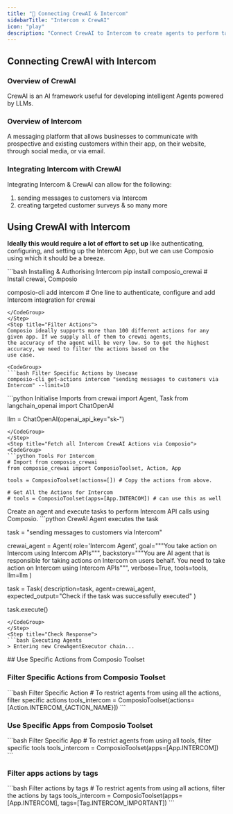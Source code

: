 ```yaml
---
title: "🚀 Connecting CrewAI & Intercom"
sidebarTitle: "Intercom x CrewAI"
icon: "play"
description: "Connect CrewAI to Intercom to create agents to perform tasks using natural language"
---
```


## Connecting CrewAI with Intercom

### Overview of CrewAI

CrewAI is an AI framework useful for developing intelligent Agents powered by LLMs.

### Overview of Intercom

A messaging platform that allows businesses to communicate with prospective and existing customers within their app, on their website, through social media, or via email.

### Integrating Intercom with CrewAI

Integrating Intercom & CrewAI can allow for the following:

1. sending messages to customers via Intercom
2. creating targeted customer surveys
& so many more

## Using CrewAI with Intercom

<Steps>
<Step title="Setting Up the Environment">

**Ideally this would require a lot of effort to set up** like authenticating, configuring, and setting up the Intercom App, but we can use Composio using which it should be a breeze.

<CodeGroup>
```bash Installing & Authorising Intercom
pip install composio_crewai # Install crewai, Composio 

composio-cli add intercom # One line to authenticate, configure and add Intercom integration for crewai
```
</CodeGroup>
</Step>
<Step title="Filter Actions">
Composio ideally supports more than 100 different actions for any given app. If we supply all of them to crewai agents, 
the accuracy of the agent will be very low. So to get the highest accuracy, we need to filter the actions based on the 
use case.

<CodeGroup>
```bash Filter Specific Actions by Usecase
composio-cli get-actions intercom "sending messages to customers via Intercom" --limit=10
```
</CodeGroup>

</Step>
<Step title="Import Base Packages">

<CodeGroup>
```python Initialise Imports
from crewai import Agent, Task
from langchain_openai import ChatOpenAI

llm = ChatOpenAI(openai_api_key="sk-<OPENAI KEY>")
```
</CodeGroup>
</Step>
<Step title="Fetch all Intercom CrewAI Actions via Composio">
<CodeGroup>
```python Tools For Intercom
# Import from composio_crewai
from composio_crewai import ComposioToolset, Action, App

tools = ComposioToolset(actions=[]) # Copy the actions from above. 

# Get All the Actions for Intercom
# tools = ComposioToolset(apps=[App.INTERCOM]) # can use this as well
```
</CodeGroup>
</Step>
<Step title="Execute the Agent">
Create an agent and execute tasks to perform Intercom API calls using Composio. 
<CodeGroup>
```python CrewAI Agent executes the task

task = "sending messages to customers via Intercom"

crewai_agent = Agent(
    role='Intercom Agent',
    goal="""You take action on Intercom using Intercom APIs""",
    backstory="""You are AI agent that is responsible for taking actions on Intercom on users behalf. You need to take action on Intercom using Intercom APIs""",
    verbose=True,
    tools=tools,
    llm=llm
)

task = Task(
    description=task,
    agent=crewai_agent,
    expected_output="Check if the task was successfully executed"
)

task.execute()
```
</CodeGroup>
</Step>
<Step title="Check Response">
```bash Executing Agents
> Entering new CrewAgentExecutor chain...
```
</Step>
</Steps>
## Use Specific Actions from Composio Toolset

### Filter Specific Actions from Composio Toolset

<CodeGroup>
```bash Filter Specific Action
# To restrict agents from using all the actions, filter specific actions
tools_intercom = ComposioToolset(actions=[Action.INTERCOM_{ACTION_NAME}])
```
</CodeGroup>

### Use Specific Apps from Composio Toolset
<CodeGroup>
```bash Filter Specific App
# To restrict agents from using all tools, filter specific tools
tools_intercom = ComposioToolset(apps=[App.INTERCOM])
```
</CodeGroup>

### Filter apps actions by tags 
<CodeGroup>
```bash Filter actions by tags
# To restrict agents from using all actions, filter the actions by tags
tools_intercom = ComposioToolset(apps=[App.INTERCOM], tags=[Tag.INTERCOM_IMPORTANT])
```
</CodeGroup>